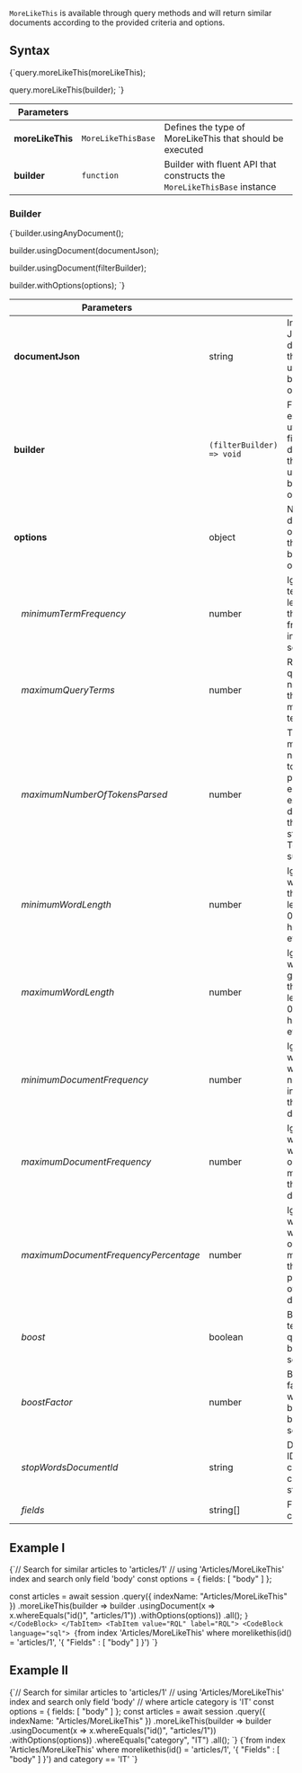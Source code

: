 
`MoreLikeThis` is available through query methods and will return similar documents according to the provided criteria and options.

## Syntax

<TabItem value="more_like_this_1" label="more_like_this_1">
<CodeBlock language="js">
{`query.moreLikeThis(moreLikeThis);

query.moreLikeThis(builder);
`}
</CodeBlock>
</TabItem>

| Parameters | | |
| ------------- | ------------- | ----- |
| **moreLikeThis** | `MoreLikeThisBase` | Defines the type of MoreLikeThis that should be executed |
| **builder** | `function` | Builder with fluent API that constructs the `MoreLikeThisBase` instance |

### Builder

<TabItem value="more_like_this_3" label="more_like_this_3">
<CodeBlock language="js">
{`builder.usingAnyDocument();

builder.usingDocument(documentJson);

builder.usingDocument(filterBuilder);

builder.withOptions(options);
`}
</CodeBlock>
</TabItem>

| Parameters | | |
| ------------- | ------------- | ----- |
| **documentJson** | string | Inline JSON document that will be used as a base for operation |
| **builder** | `(filterBuilder) => void` | Filtering expression utilized to find a document that will be used as a base for operation |
| **options** | object | Non-default options that should be used for operation |
| &nbsp;&nbsp;&nbsp;*minimumTermFrequency* | number | Ignores terms with less than this frequency in the source doc |
| &nbsp;&nbsp;&nbsp;*maximumQueryTerms* | number | Returns a query with no more than this many terms |
| &nbsp;&nbsp;&nbsp;*maximumNumberOfTokensParsed* | number | The maximum number of tokens to parse in each example doc field that is not stored with TermVector support |
| &nbsp;&nbsp;&nbsp;*minimumWordLength* | number | Ignores words less than this length or, if 0, then this has no effect |
| &nbsp;&nbsp;&nbsp;*maximumWordLength* | number | Ignores words greater than this length or if 0 then this has no effect |
| &nbsp;&nbsp;&nbsp;*minimumDocumentFrequency* | number | Ignores words which do not occur in at least this many documents |
| &nbsp;&nbsp;&nbsp;*maximumDocumentFrequency* | number | Ignores words which occur in more than this many documents |
| &nbsp;&nbsp;&nbsp;*maximumDocumentFrequencyPercentage* | number | Ignores words which occur in more than this percentage of documents |
| &nbsp;&nbsp;&nbsp;*boost* | boolean | Boost terms in query based on score |
| &nbsp;&nbsp;&nbsp;*boostFactor* | number |  Boost factor when boosting based on score |
| &nbsp;&nbsp;&nbsp;*stopWordsDocumentId* | string | Document ID containing custom stop words |
| &nbsp;&nbsp;&nbsp;*fields* | string[] | Fields to compare |

## Example I

<Tabs groupId='languageSyntax'>
<TabItem value="Node.js" label="Node.js">
<CodeBlock language="js">
{`// Search for similar articles to 'articles/1'
// using 'Articles/MoreLikeThis' index and search only field 'body'
const options = { fields: [ "body" ] };

const articles = await session
    .query({ indexName:  "Articles/MoreLikeThis" })
    .moreLikeThis(builder => builder
        .usingDocument(x => x.whereEquals("id()", "articles/1"))
        .withOptions(options))
    .all();
`}
</CodeBlock>
</TabItem>
<TabItem value="RQL" label="RQL">
<CodeBlock language="sql">
{`from index 'Articles/MoreLikeThis' 
where morelikethis(id() = 'articles/1', '{ "Fields" : [ "body" ] }')
`}
</CodeBlock>
</TabItem>
</Tabs>

## Example II

<Tabs groupId='languageSyntax'>
<TabItem value="Node.js" label="Node.js">
<CodeBlock language="js">
{`// Search for similar articles to 'articles/1'
// using 'Articles/MoreLikeThis' index and search only field 'body'
// where article category is 'IT'
const options = { fields: [ "body" ] };
const articles = await session
    .query({ indexName: "Articles/MoreLikeThis" })
    .moreLikeThis(builder => builder
        .usingDocument(x => x.whereEquals("id()", "articles/1"))
        .withOptions(options))
    .whereEquals("category", "IT")
    .all();
`}
</CodeBlock>
</TabItem>
<TabItem value="RQL" label="RQL">
<CodeBlock language="sql">
{`from index 'Articles/MoreLikeThis' 
where morelikethis(id() = 'articles/1', '{ "Fields" : [ "body" ] }') and category == 'IT'
`}
</CodeBlock>
</TabItem>
</Tabs>


